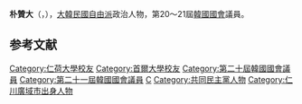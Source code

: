 {{BLP unsourced|time=2020-10-08T08:02:57+00:00}}
{{Infobox politician
| name = 朴贊大
| native_name = 박찬대
| image = 박찬대프로필.jpg
| caption = 
| birth_date = {{Birth date and age|1967|5|10}}
| birth_place = {{KOR}}[[京畿道|京畿道]][[仁川市|仁川市]]{{tsl|ko|용현동 (인천)|龍峴洞}}
| residence = {{KOR}}[[仁川|仁川]]
| nationality = {{ROK}}
| party = {{MPK}}
| other_names = 
| alma_mater = [[仁荷大學|仁荷大學]]、[[首爾大學|首爾大學]]
| office = {{flagicon|South Korea}} 第20-21屆[[韓國國會|韓國國會]]議員
| term_start = 2016年5月30日
| term_end = 
| constituency = [[仁川|仁川]][[延壽區|延壽區]]甲
| predecessor = ''選區重劃''
| successor = 
}}

'''朴贊大'''（{{kor|박찬대|朴贊大|Park Chan-dae}}，{{bd|1967年|5月10日}}），[[大韓民國|大韓民國]][[自由派|自由派]]政治人物，第20～21屆[[韓國國會|韓國國會]]議員。

== 参考文献 ==
<references />

{{DEFAULTSORT:Park Chan-dae}}
[[Category:仁荷大學校友|Category:仁荷大學校友]]
[[Category:首爾大學校友|Category:首爾大學校友]]
[[Category:第二十屆韓國國會議員|Category:第二十屆韓國國會議員]]
[[Category:第二十一屆韓國國會議員|Category:第二十一屆韓國國會議員]]
[[Category:朴姓|C]]
[[Category:共同民主黨人物|Category:共同民主黨人物]]
[[Category:仁川廣域市出身人物|Category:仁川廣域市出身人物]]